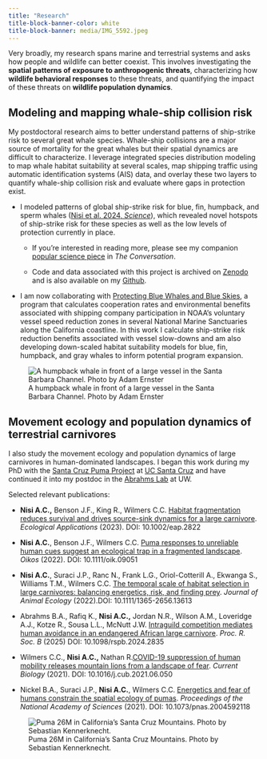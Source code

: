 ```yaml
---
title: "Research"
title-block-banner-color: white
title-block-banner: media/IMG_5592.jpeg
---
```


Very broadly, my research spans marine and terrestrial systems and asks how people and wildlife can better coexist. This involves investigating the **spatial patterns of exposure to anthropogenic threats**, characterizing how **wildlife behavioral responses** to these threats, and quantifying the impact of these threats on **wildlife population dynamics**.

## Modeling and mapping whale-ship collision risk

My postdoctoral research aims to better understand patterns of ship-strike risk to several great whale species. Whale-ship collisions are a major source of mortality for the great whales but their spatial dynamics are difficult to characterize. I leverage integrated species distribution modeling to map whale habitat suitability at several scales, map shipping traffic using automatic identification systems (AIS) data, and overlay these two layers to quantify whale-ship collision risk and evaluate where gaps in protection exist.

-   I modeled patterns of global ship-strike risk for blue, fin, humpback, and sperm whales ([Nisi et al. 2024, *Science*](https://www.science.org/doi/10.1126/science.adp1950)), which revealed novel hotspots of ship-strike risk for these species as well as the low levels of protection currently in place.

    -   If you're interested in reading more, please see my companion [popular science piece](https://theconversation.com/new-maps-show-high-risk-zones-for-whale-ship-collisions-vessel-speed-limits-and-rerouting-can-reduce-the-toll-242267?notice=Article+has+been+updated) in *The Conversation*.

    -   Code and data associated with this project is archived on [Zenodo](https://zenodo.org/records/13966184) and is also available on my [Github](https://github.com/annanisi/Global_Whale_Ship).

-   I am now collaborating with [Protecting Blue Whales and Blue Skies](https://www.bluewhalesblueskies.org/), a program that calculates cooperation rates and environmental benefits associated with shipping company participation in NOAA's voluntary vessel speed reduction zones in several National Marine Sanctuaries along the California coastline. In this work I calculate ship-strike risk reduction benefits associated with vessel slow-downs and am also developing down-scaled habitat suitability models for blue, fin, humpback, and gray whales to inform potential program expansion.

![A humpback whale in front of a large vessel in the Santa Barbara Channel. Photo by Adam Ernster](media/Adam-Ernster-Humpback-Ship%20CREDIT%20-%20Adam%20Ernster.jpg)

## Movement ecology and population dynamics of terrestrial carnivores

I also study the movement ecology and population dynamics of large carnivores in human-dominated landscapes. I began this work during my PhD with the [Santa Cruz Puma Project](https://www.santacruzpumas.org/) at [UC Santa Cruz](https://wildlife.ucsc.edu/) and have continued it into my postdoc in the [Abrahms Lab](https://www.abrahmslab.com/) at UW.

Selected relevant publications:

-   **Nisi A.C.,** Benson J.F., King R., Wilmers C.C. [Habitat fragmentation reduces survival and drives source-sink dynamics for a large carnivore](https://esajournals.onlinelibrary.wiley.com/doi/full/10.1002/eap.2822). *Ecological Applications* (2023). DOI: 10.1002/eap.2822

-   **Nisi A.C.**, Benson J.F., Wilmers C.C. [Puma responses to unreliable human cues suggest an ecological trap in a fragmented landscape](https://nsojournals.onlinelibrary.wiley.com/doi/full/10.1111/oik.09051). *Oikos* (2022). DOI: 10.1111/oik.09051

-   **Nisi A.C.**, Suraci J.P., Ranc N., Frank L.G., Oriol-Cotterill A., Ekwanga S., Williams T.M., Wilmers C.C. [The temporal scale of habitat selection in large carnivores: balancing energetics, risk, and finding prey](https://besjournals.onlinelibrary.wiley.com/doi/full/10.1111/1365-2656.13613). *Journal of Animal Ecology* (2022).DOI: 10.1111/1365-2656.13613

-   Abrahms B.A., Rafiq K., **Nisi A.C.,** Jordan N.R., Wilson A.M., Loveridge A.J., Kotze R., Sousa L.L., McNutt J.W. [Intraguild competition mediates human avoidance in an endangered African large carnivore](http://doi.org/10.1098/rspb.2024.2835). *Proc. R. Soc. B* (2025) DOI: 10.1098/rspb.2024.2835

-   Wilmers C.C., **Nisi A.C.,** Nathan R.[COVID-19 suppression of human mobility releases mountain lions from a landscape of fear](https://www.cell.com/current-biology/fulltext/S0960-9822(21)00879-4). *Current Biology* (2021). DOI: 10.1016/j.cub.2021.06.050

-   Nickel B.A., Suraci J.P., **Nisi A.C.**, Wilmers C.C. [Energetics and fear of humans constrain the spatial ecology of pumas](https://www.pnas.org/doi/abs/10.1073/pnas.2004592118). *Proceedings of the National Academy of Sciences* (2021). DOI: 10.1073/pnas.2004592118

![Puma 26M in California's Santa Cruz Mountains. Photo by Sebastian Kennerknecht.](media/26M.jpg)
